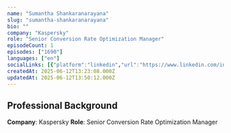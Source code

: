 ```yaml
---
name: "Sumantha Shankaranarayana"
slug: "sumantha-shankaranarayana"
bio: ""
company: "Kaspersky"
role: "Senior Conversion Rate Optimization Manager"
episodeCount: 1
episodes: ["1690"]
languages: ["en"]
socialLinks: [{"platform":"linkedin","url":"https://www.linkedin.com/in/sumantha-s/"}]
createdAt: 2025-06-12T13:23:08.000Z
updatedAt: 2025-06-12T13:50:12.000Z
---
```


## Professional Background

**Company**: Kaspersky
**Role**: Senior Conversion Rate Optimization Manager
